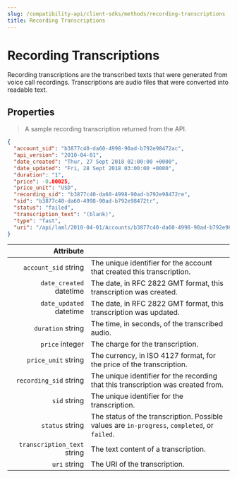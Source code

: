 ---
slug: /compatibility-api/client-sdks/methods/recording-transcriptions
title: Recording Transcriptions
---

# Recording Transcriptions

Recording transcriptions are the transcribed texts that were generated from voice call recordings. 
Transcriptions are audio files that were converted into readable text.

## Properties

> A sample recording transcription returned from the API.

```json
{
  "account_sid": "b3877c40-da60-4998-90ad-b792e98472ac",
  "api_version": "2010-04-01",
  "date_created": "Thur, 27 Sept 2018 02:00:00 +0000",
  "date_updated": "Fri, 28 Sept 2018 03:00:00 +0000",
  "duration": "1",
  "price": -0.00025,
  "price_unit": "USD",
  "recording_sid": "b3877c40-da60-4998-90ad-b792e98472re",
  "sid": "b3877c40-da60-4998-90ad-b792e98472tr",
  "status": "failed",
  "transcription_text": "(blank)",
  "type": "fast",
  "uri": "/api/laml/2010-04-01/Accounts/b3877c40-da60-4998-90ad-b792e98472ac/Transcriptions/b3877c40-da60-4998-90ad-b792e98472tr.json"
}
```

|                                                     Attribute |                                                                                               |
| ------------------------------------------------------------: | --------------------------------------------------------------------------------------------- |
|        `account_sid` <span class="optional-arg">string</span> | The unique identifier for the account that created this transcription.                        |
|     `date_created` <span class="optional-arg">datetime</span> | The date, in RFC 2822 GMT format, this transcription was created.                             |
|     `date_updated` <span class="optional-arg">datetime</span> | The date, in RFC 2822 GMT format, this transcription was updated.                             |
|           `duration` <span class="optional-arg">string</span> | The time, in seconds, of the transcribed audio.                                               |
|             `price` <span class="optional-arg">integer</span> | The charge for the transcription.                                                             |
|         `price_unit` <span class="optional-arg">string</span> | The currency, in ISO 4127 format, for the price of the transcription.                         |
|      `recording_sid` <span class="optional-arg">string</span> | The unique identifier for the recording that this transcription was created from.             |
|                `sid` <span class="optional-arg">string</span> | The unique identifier for the transcription.                                                  |
|             `status` <span class="optional-arg">string</span> | The status of the transcription. Possible values are `in-progress`, `completed`, or `failed`. |
| `transcription_text` <span class="optional-arg">string</span> | The text content of a transcription.                                                          |
|                `uri` <span class="optional-arg">string</span> | The URI of the transcription.                                                                 |




